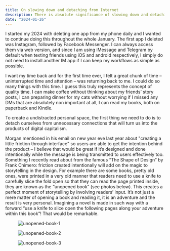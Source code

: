 ```yaml
---
title: On slowing down and detaching from Internet
description: There is absolute significance of slowing down and detaching voluntarily and intentionally from Internet.
date: "2024-01-26"
---
```


I started my 2024 with deleting one app from my phone daily and I wanted to continue doing this throughout the whole January. The first app I deleted was Instagram, followed by Facebook Messenger. I can always access them via web version, and since I am using iMessage and Telegram by default when texting friends using iOS and android respectively, I simply do not need to install another IM app if I can keep my workflows as simple as possible.

I want my time back and for the first time ever, I felt a great chunk of time – uninterrupted time and attention – was returning back to me. I could do so many things with this time. I guess this truly represents the concept of quality time. I can make coffee without thinking about my friends’ story posts, I can preparing dinner for my cats without worrying if I missed any DMs that are absolutely non important at all, I can read my books, both on paperback and Kindle.

To create a undistracted personal space, the first thing we need to do is to detach ourselves from unnecessary connections that will turn us into the products of digital capitalism.

Morgan mentioned in his email on new year eve last year about "creating a little friction through interface" so users are able to get the intention behind the product – I believe that would be great if it’s designed and done intentionally while the message is being transmitted to users effectively too. Something I recently read about from the famous “The Shape of Design” by Frank Chimero: friction created intentionally will add on the magic to storytelling in the design. For example there are some books, pretty old ones, were printed in a very old manner that readers need to use a knife to carefully slice the fold open so that they can read the page printed inside, they are known as the “unopened book” (see photos below). This creates a perfect moment of storytelling by involving readers’ input. It’s not just a mere matter of opening a book and reading it, it is an adventure and the result is very personal. Imagining a novel is made in such way with a forward “use a knife to slice open the following pages along your adventure within this book”! That would be remarkable.

<div class="md:container md:mx-auto box-border p-8 border-0 bg-slate-50 dark:bg-slate-800">
        <figure class="shadow-2xl">
                <img 
                class="rounded-md" 
                src="/unopenedBook1.jpeg" 
                alt="unopened-book-1"/> 
        </figure>
</div>

<div class="md:container md:mx-auto box-border p-8 border-0 bg-slate-50 dark:bg-slate-800">
        <figure class="shadow-2xl">
                <img 
                class="rounded-md" 
                src="/unopenedBook2.jpeg" 
                alt="unopened-book-2"/> 
        </figure>
</div>

<div class="md:container md:mx-auto box-border p-8 border-0 bg-slate-50 dark:bg-slate-800">
        <figure class="shadow-2xl">
                <img 
                class="rounded-md" 
                src="/unopenedBook3.jpeg" 
                alt="unopened-book-3"/> 
        </figure>
</div>